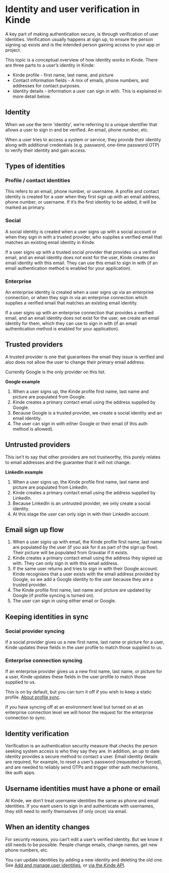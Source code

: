 





# Identity and user verification in Kinde

A key part of making authentication secure, is through verification of user identities. Verification usually happens at sign up, to ensure the person signing up exists and is the intended person gaining access to your app or project. 

This topic is a conceptual overview of how identity works in Kinde. There are three parts to a user’s identity in Kinde:

- Kinde profile - first name, last name, and picture
- Contact information fields - A mix of emails, phone numbers, and addresses for contact purposes.
- Identity details - information a user can sign in with. This is explained in more detail below.

## Identity

When we use the term ‘identity’, we’re referring to a unique identifier that allows a user to sign in and be verified. An email, phone number, etc.

When a user tries to access a system or service, they provide their identity along with additional credentials (e.g. password, one-time password OTP) to verify their identity and gain access.

## Types of identities

### Profile / contact identities

This refers to an email, phone number, or username. A profile and contact identity is created for a user when they first sign up with an email address, phone number, or username. If it’s the first identity to be added, it will be marked as primary.

### Social

A social identity is created when a user signs up with a social account or when they sign in with a trusted provider, who supplies a verified email that matches an existing email identity in Kinde.

If a user signs up with a trusted social provider that provides us a verified email, and an email identity does not exist for the user, Kinde creates an email identity with this email. They can use this email to sign in with (if an email authentication method is enabled for your application).

### Enterprise

An enterprise identity is created when a user signs up via an enterprise connection, or when they sign in via an enterprise connection which supplies a verified email that matches an existing email identity.

If a user signs up with an enterprise connection that provides a verified email, and an email identity does not exist for the user, we create an email identity for them, which they can use to sign in with (if an email authentication method is enabled for your application).

## Trusted providers

A trusted provider is one that guarantees the email they issue is verified and also does not allow the user to change their primary email address. 

Currently Google is the only provider on this list.

**Google example**

1. When a user signs up, the Kinde profile first name, last name and picture are populated from Google.
2. Kinde creates a primary contact email using the address supplied by Google.
3. Because Google is a trusted provider, we create a social identity and an email identity.
4. The user can sign in with either Google or their email (if this auth method is allowed).

## Untrusted providers

This isn’t to say that other providers are not trustworthy, this purely relates to email addresses and the guarantee that it will not change.

**LinkedIn example**

1. When a user signs up, the Kinde profile first name, last name and picture are populated from LinkedIn.
2. Kinde creates a primary contact email using the address supplied by LinkedIn.
3. Because LinkedIn is an untrusted provider, we only create a social identity.
4. At this stage the user can only sign in with their LinkedIn account.

## Email sign up flow

1. When a user signs up with email, the Kinde profile first name, last name are populated by the user (if you ask for it as part of the sign up flow). Their picture will be populated from Gravatar if it exists.
2. Kinde creates a primary contact email using the address they signed up with. They can only sign in with this email address.
3. If the same user returns and tries to sign in with their Google account. Kinde recognises that a user exists with the email address provided by Google, so we add a Google identity to the user because they are a trusted provider.
4. The Kinde profile first name, last name and picture are updated by Google (if profile syncing is turned on).
5. The user can sign in using either email or Google.

## Keeping identities in sync

### Social provider syncing

If a social provider gives us a new first name, last name or picture for a user, Kinde updates these fields in the user profile to match those supplied to us. 

### Enterprise connection syncing

If an enterprise provider gives us a new first name, last name, or picture for a user, Kinde updates these fields in the user profile to match those supplied to us. 

This is on by default, but you can turn it off if you wish to keep a static profile. [About profile sync](https://docs.kinde.com/manage-users/about/#user-profiles-are-synced-to-kinde).

If you have syncing off at an environment level but turned on at an enterprise connection level we will honor the request for the enterprise connection to sync.

## Identity verification

Verification is an authentication security measure that checks the person seeking system access is who they say they are. In addition, an up to date identity provides a secure method to contact a user. Email identity details are required, for example, to reset a user’s password (requested or forced), and are needed to reliably send OTPs and trigger other auth mechanisms, like auth apps.

## Username identities must have a phone or email

At Kinde, we don’t treat username identities the same as phone and email identities. If you want users to sign in and authenticate with usernames, they still need to verify themselves (if only once) via email.

## When an identity changes

For security reasons, you can’t edit a user’s verified identity. But we know it still needs to be possible. People change emails, change names, get new phone numbers, etc. 

You can update identities by adding a new identity and deleting the old one. See [Add and manage user identities](manage-users/about/add-manage-user-identities/), or [via the Kinde API](https://kinde.com/api/docs/#kinde-management-api).
